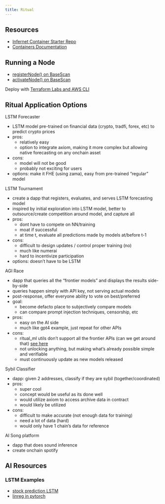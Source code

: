 ```yaml
---
title: Ritual
---
```


## Resources

- [Infernet Container Starter Repo](https://github.com/ritual-net/infernet-container-starter/)
- [Containers Documentation](https://docs.ritual.net/infernet/node/containers)

## Running a Node

- [registerNode() on BaseScan](https://basescan.org/tx/0x183505af52c1af31ec069885b7650dc616eddf7994aa1745e8a71be98b9da88b)
- [activateNode() on BaseScan](https://basescan.org/tx/0x71c43d03278b089998389944ecbfc3a2f164639a0635d48ef32118c9e9810659)

Deploy with [Terraform Labs and AWS CLI](https://docs.ritual.net/infernet/node/deployment)



## Ritual Application Options

LSTM Forecaster

- LSTM model pre-trained on financial data (crypto, tradfi, forex, etc) to predict crypto prices
- pros:
    - relatively easy 
    - option to integrate axiom, making it more complex but allowing native forecasting on any onchain asset
- cons: 
    - model will not be good
    - probably not exciting for users
- options: make it FHE (using zama), easy from pre-trained "regular" model

LSTM Tournament

- create a dapp that registers, evaluates, and serves LSTM forecasting model
- inspired by initial exploration into LSTM model, better to outsource/create competition around model, and capture all
- pros: 
    - dont have to compete on NN/training
    - moat if successful
    - at time t, evaluate all predictions made by models at/before t-1
- cons: 
    - difficult to design updates / control proper training (no)
    - much like numerai
    - hard to incentivize participation
- options: doesn't have to be LSTM


AGI Race 

- dapp that queries all the "frontier models" and displays the results side-by-side
- queries happen simply with API key, not serving actual models
- post-response, offer everyone ability to vote on best/preferred
- goal: 
    - become defacto place to subjectively compare models
    - can compare prompt injection techniques, censorship, etc
- pros: 
    - easy on the AI side
    - much like gpt4 example, just repeat for other APIs
- cons: 
    - ritual_ml utils don't support all the frontier APIs (can we get around that) [see here](https://github.com/ritual-net/infernet-monorepo/blob/main/libraries/infernet_ml/src/infernet_ml/utils/css_mux.py#L50)
    - not unlocking anything, but making what's already possible simple and verifiable
    - must continuously update as new models released

Sybil Classifier

- dapp: given 2 addresses, classify if they are sybil (together/coordinated)
- pros:
    - super cool
    - concept would be useful as its done well
    - would utilize axiom to access archive data in contract
    - would likely be utilized
- cons:
    - difficult to make accurate (not enough data for training)
    - need a lot of data (hard)
    - would only have 1 chain's data for reference

AI Song platform

- dapp that does sound inference
- create onchain spotify





## AI Resources

### LSTM Examples

- [stock prediction LSTM](https://www.youtube.com/watch?v=CbTU92pbDKw)
- [linreg in pytorch](https://machinelearningmastery.com/training-a-linear-regression-model-in-pytorch/)